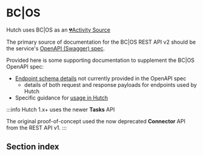 
# BC|OS

Hutch uses BC|OS as an [💔Activity Source](#)

The primary source of documentation for the BC|OS REST API v2 should be the service's [OpenAPI (Swagger) spec](bcos/open-api).

Provided here is some supporting documentation to supplement the BC|OS OpenAPI spec:

- [Endpoint schema details](bcos/endpoint-schema) not currently provided in the OpenAPI spec
  - details of both request and response payloads for endpoints used by Hutch
- Specific guidance for [usage in Hutch](bcos/hutch-usage)

:::info
Hutch 1.x+ uses the newer **Tasks** API

The original proof-of-concept used the now deprecated **Connector** API from the REST API v1.
:::

<HutchDevRquestDetails />

## Section index

<DocCardList />
